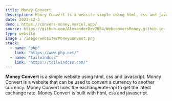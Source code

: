 ```yaml
---
title: Money Convert
description: Money Convert is a website simple using html, css and javascript.
date: 2023-12-3
demo : https://convers-money.vercel.app/
source: https://github.com/AlexanderDev2004/WebconversMoney.github.io-
type: website
image : /image/website/Moneyconvest.png
stack:
  - name: "php"
    link: "https://www.php.net/"
  - name: "tailwindcss"
    link: "https://tailwindcss.com/"
---
```



**Money Convert** is a simple website using html, css and javascript. Money Convert is a website that can be used to convert a currency to another currency. Money Convert uses the exchangerate-api to get the latest exchange rate. Money Convert is built with html, css and javascript.
